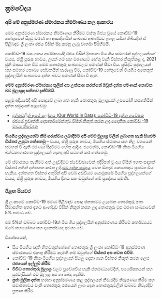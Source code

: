 <Head>
    <title>ක්‍රමවේදය</title>
</Head>

## ක්‍රමවේදය

### අපි මේ අනුස්මරණ ස්මාරකය නිර්මාණය කල ආකාරය

මෙම අනුස්මරණ ස්මාරකය නිර්මාණය කිරීමට වස්තු බීජය වූ​යේ කොවිඩ්-19 හේතුවෙන් සිදුවු මරණ හා ආසාදිතයින් සංඛ්‍යාව අඛණ්ඩව ඉහළ යමින් තිබියදීත් ඒ පිළිබඳව ශ්‍රී ලංකා රජය විසින් සිදු කරනු ලැබූ වාර්තා පිරිහීමයි. 

කෝවිඩ්-19 වසංගතය ආරම්භයේදී රජය විසින් දිනපතා මිය ගිය සමහරක් පුද්ගලයන්ගේ වයස, ස්ත්‍රී පුරුෂ භාවය, උපන් ගම සහ මරණයට හේතු වැනි විස්තර නිකුත්කළ​ ද, 2021 ජුනි මාසය වන විට මෙම තොරතුරු සංඛ්‍යාවලට පමණක් සීමා විය. ප්‍රසිද්ධ පුද්ගලයන් සහ සමහර සෞඛ්‍ය සේවකයින් හැරුණු විට, කෝවිඩ්-19 හේතුවෙන් මියගිය අනෙකුත් පුද්ගලයින් සංඛ්‍යාමය දත්ත බවට පමණක් සීමා වී ඇත.

<b>මෙම අනුස්මරණ ස්මාරකය තුලින් අප උත්සාහ කරන්නේ ඔවුන් දත්ත පමණක් නොවන බව මූලාශ්‍රද සහිතව දැක්වීමයි.</b>

පළමු අදියරේදී අපි පොදුවේ ලබා ගත හැකි තොරතුරු මූලාශ්‍රයන් උපයෝගී කරගනිමින් දත්ත සමුදායක් සෑදුවෙමු:

- <a href="https://tinyurl.com/lkaOWID">දත්තවලින් අපේ ලෝකය (Our World in Data): කෝවිඩ්-19 දත්ත ගවේෂක</a>
- <a href="https://tinyurl.com/DGIPRcovid">රජයේ ප්‍රවෘත්ති දෙපාර්තමේන්තුව විසින් නිකුත් කරන ලද දෛනික කෝවිඩ් -19 මාධ්‍ය නිවේදන</a>

<b>මියගිය පුද්ගලයන්ට නිසි ගරුත්වය ලබාදීමට අපි මෙම මූලාශ්‍ර වලින් ලබාගත හැකි සියළුම විස්තර උපුටා ගත්තෙමු</b> – වයස, ස්ත්‍රී පුරුෂ භාවය, මියගිය ස්ථානය සහ නිල වශයෙන් සටහන් වී ඇති මරණය සිදුවීමට හේතු ආදිය. එමෙන්ම, කොවිඩ්-19 නිසා මියගිය බන්ධනාගාරගත පුද්ගලයන් ගැනද අපි සටහන් කර ගත්තෙමු. 

මේ ස්මාරකය තැනීමට අත් උදව්දීමට ස්වේච්ඡාවෙන් ඉදිරිපත් වූ අය විසින් ඉහත සඳහන් විස්තර අතින් දත්තගත කරන ලදී.<a href="https://github.com/kaveenr/covid19-memorial-lk-data/blob/data/data/covid19_deaths_latest.json">එම දත්ත සමුදාය</a> වෙත ඕනෑම කෙනෙකුට ප්‍රවේශ විය හැකිය. දත්තගත විස්තර අතුරින් අපි වෙබ් අඩවියට යොමුකරේ මියගිය පුද්ගලයන්ගේ වයස, ස්ත්‍රී පුරුෂ භාවය, මියගිය දිනය සහ ඔවුන්ගේ ගම් ප්‍රදේශය පමණි.

### ඊළඟ පියවර

ශ්‍රී ලංකාවේ කොවිඩ්-19 මරණ පිළිබඳව පොදු ජනතාවට ලැබෙන තොරතුරු ඉතා සීමාසහිත අතර දැනට ආණ්ඩුව විසින් නිකුත් කරන ලද තොරතුරු මුළු මරණ සංඛ්‍යාවෙන් 5% පමණ වේ. 

එම 5%න් ඔබ්බට කෝවිඩ්-19න් මිය ගිය පුද්ගලයින් අනුස්මරණය කිරීමේ කර්තව්‍යයට ඔබේ සහයෝගය සහ දායකත්වයද අවශ්‍ය වේ.

විශේෂයෙන්,

- සිය මියගිය ඥාති හිතවතුන්ගේගේ තොරතුරු ශ්‍රී ලංකා කෝවිඩ්-19 අනුස්මරණ ස්මාරකයට එකතු කිරීමට කැමති නම් ඔවුන්ගේ <b>විස්තර අප වෙත එවීම</b>. 
- කෝවිඩ්-19 නිසා මියගිය පුද්ගලයන් සියලු දෙනා ගැන විස්තර නිකුත් කරන ලෙස <b>රජයෙන් ඉල්ලුම් කිරීම</b>.
- <b>විවිධ තොරතුරු මූලාශ්‍ර</b> වලට ප්‍රවේශවිය හැකි ජනමාධ්‍යවේදීන්, පර්යේෂකයන් සහ පුරවැසියන් එම මූලාශ්‍ර අප හා බෙදා ගැනීම.
- <b>ප්‍රජා මූලික දත්ත</b> හරහා අනුස්මරණය කළ පුද්ගලයන් නිවැරදිව නිරූපණය කිරීම සහ සමාජභාවය වැනි තොරතුරු රජයෙන් ලබා දෙන තොරතුරුවලින් ඔබ්බට නිවැරදිව ප්‍රකාශ කිරීම. 